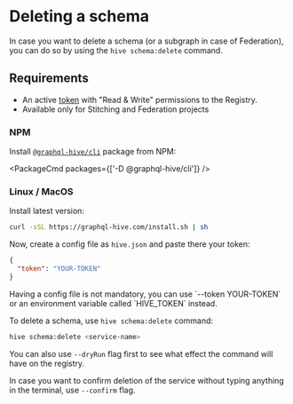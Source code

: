 
# Deleting a schema

In case you want to delete a schema (or a subgraph in case of Federation), you can do so by using
the `hive schema:delete` command.

## Requirements

- An active [token](./tokens) with "Read & Write" permissions to the Registry.
- Available only for Stitching and Federation projects

### NPM

Install [`@graphql-hive/cli`](https://www.npmjs.com/package/@graphql-hive/cli) package from NPM:

<PackageCmd packages={['-D @graphql-hive/cli']} />

### Linux / MacOS

Install latest version:

```bash
curl -sSL https://graphql-hive.com/install.sh | sh
```

Now, create a config file as `hive.json` and paste there your token:

```json
{
  "token": "YOUR-TOKEN"
}
```

<Callout>
  Having a config file is not mandatory, you can use `--token YOUR-TOKEN` or an environment variable
  called `HIVE_TOKEN` instead.
</Callout>

To delete a schema, use `hive schema:delete` command:

```bash
hive schema:delete <service-name>
```

<Callout>

You can also use `--dryRun` flag first to see what effect the command will have on the registry.

In case you want to confirm deletion of the service without typing anything in the terminal, use
`--confirm` flag.

</Callout>
